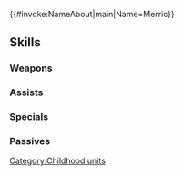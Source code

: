 {{#invoke:NameAbout|main|Name=Merric}}{{HeroPage Tabs}}
{{Hero Infobox
|Name=Merric
|Title=Changing Winds
|WeaponType=Green Tome
|Origin=Fire Emblem: Mystery of the Emblem
|Gender=Male
|MoveType=Infantry
|actorJP=長妻樹里
|actorEN=Yuri Lowenthal
|artist=まよ
|additionDate=April 20, 2020
|releaseDate=April 20, 2020
|TagID=幼少マリク
|InternalID=510
|Properties=special,hat,specRate_202402
|cv1=1
|cv2=500100
|description=Born to Altean nobility, he grew up alongside Elice and Marth as if they were family. Appears in Fire Emblem: Mystery of the Emblem.
}}
{{Stats Page
|Lv1HP=19|Lv1ATK=8|Lv1SPD=11|Lv1DEF=6|Lv1RES=3
|GRHP=50|GRATK=60|GRSPD=70|GRDEF=35|GRRES=50
}}
==Skills==
===Weapons===
{{Weapons Table
|weapon1=Wind
|weapon1Default=1
|weapon1Unlock=1
|weapon2=Elwind
|weapon2Default=2
|weapon2Unlock=2
|weapon3=Rexcalibur
|weapon3Default=4
|weapon3Unlock=3
|weapon4=Winds of Change
|weapon4Default=5
|weapon4Unlock=5
}}
===Assists===
{{Assists Table
}}
===Specials===
{{Specials Table
|special1=Night Sky
|special1Default=4
|special1Unlock=3
|special2=Glimmer
|special2Default=
|special2Unlock=4
|special3=Righteous Wind
|special3Default=
|special3Unlock=5
}}
===Passives===
{{Passives Table
|passiveA1=Darting Blow 1
|passiveA2=Swift Sparrow 1
|passiveA3=Swift Sparrow 2
|passiveA4=Swift Sparrow 3
|passiveA1Unlock=2
|passiveA2Unlock=3
|passiveA3Unlock=4
|passiveA4Unlock=5
|passiveB1=Windsweep 1
|passiveB2=Windsweep 2
|passiveB3=Windsweep 3
|passiveB1Unlock=1
|passiveB2Unlock=2
|passiveB3Unlock=4
|passiveC1=Distant Guard 1
|passiveC2=Distant Guard 2
|passiveC3=Distant Guard 3
|passiveC1Unlock=3
|passiveC2Unlock=4
|passiveC3Unlock=5
}}
{{Heroes Navbox}}
[[Category:Childhood units]]